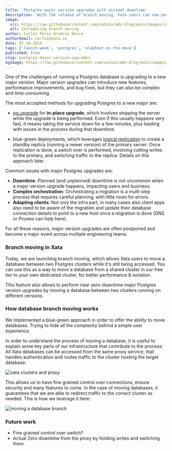 ```yaml
---
title: 'Postgres major version upgrades with minimal downtime'
description: 'With the release of branch moving, Xata users can now perform postgres major version upgrades with minimal downtime. This article explains how the feature was implemented'
image:
  src: https://raw.githubusercontent.com/xataio/mdx-blog/main/images/images/postgresql-dedicated-clusters-beta/dedicated-clusters.jpg
  alt: Introducing branch moving
author: Carlos Pérez-Aradros Herce
authorEmail: carlos@xata.io
date: 07-18-2024
tags: ['launch-week', 'postgres', 'elephant-on-the-move']
published: true
slug: postgres-major-version-upgrades
ogImage: https://raw.githubusercontent.com/xataio/mdx-blog/main/images/images/postgresql-dedicated-clusters-beta/dedicated-clusters.jpg
---
```


One of the challenges of running a Postgres database is upgrading to a new major version. Major version
upgrades can introduce new features, performance improvements, and bug fixes, but they can also be complex
and time-consuming.

The most accepted methods for upgrading Postgres to a new major are:

- [pg_upgrade](https://www.postgresql.org/docs/current/pgupgrade.html) for **in-place upgrade**, which involves stopping the server while
  the upgrade is being performed. Even if this usually happens very fast, it means taking the service down for a few minutes, plus leading
  with issues in the process during that downtime.

- blue-green deployments, which leverages [logical replication](https://www.postgresql.org/docs/current/logical-replication.html) to create
  a standby replica (running a newer version) of the primary server. Once replication is done, a switch over is performed, involving
  cutting writes to the primary, and switching traffic to the replica. Details on this approach later.

Common issues with major Postgres upgrades are:

- **Downtime**: Planned (and unplanned) downtime is not uncommon when a major version upgrade happens, impacting users and business.
- **Complex orchestration**: Orchestrating a migration is a multi-step process that requires careful planning, with little room
  for errors.
- **Adapting clients**: Not only the infra part, in many cases also client apps also need to be aware of the migration and update their
  database connection details to point to a new host once a migration is done (DNS or Proxies can help here).

For all these reasons, major version upgrades are often postponed and become a major event across multiple engineering teams.

### Branch moving in Xata

Today, we are launching branch moving, which allows Xata users to move a database between two Postgres clusters while it's still being
accessed. You can use this as a way to move a database from a shared cluster in our free tier to your own dedicated cluster, for better
performance & isolation.

This feature also allows to perform near zero-downtime major Postgres version upgrades by moving a database between two clusters running
on different versions.

### How database branch moving works

We implemented a blue-green approach in order to offer the ability to move databases. Trying to hide all the complexity behind a simple
user experience.

In order to understand the process of moving a database, it is useful to explain some key parts of our infrastructure that contribute
to the process: All Xata databases can be accessed from the same proxy service, that handles authentication and routes traffic to the
cluster hosting the target database:

![xata clusters and proxy](/images/branch-moving-arch.png)

This allows us to have fine grained control over connections, ensure security and many features to come. In the case of moving databases,
it guarantees that we are able to redirect traffic to the correct cluster as needed. This is how we leverage it here:

![moving a database branch](/images/branch-moving-process.png)

### Future work

- Fine grained control over switch?
- Actual Zero downtime from the proxy by holding writes and switching them
